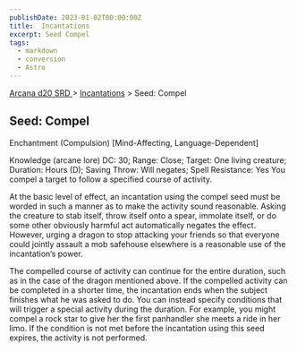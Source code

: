 ```yaml
---
publishDate: 2023-01-02T00:00:00Z
title:  Incantations
excerpt: Seed Compel
tags:
  - markdown
  - conversion
  - Astro
---
```


[ Arcana d20 SRD ](/#arcanaD20) > [ Incantations](arcana-d20-srd-incantations-index) > Seed: Compel

##  Seed: Compel

Enchantment (Compulsion) [Mind-Affecting, Language-Dependent]

Knowledge (arcane lore) DC: 30; Range: Close; Target: One living creature;
Duration: Hours (D); Saving Throw: Will negates; Spell Resistance: Yes You
compel a target to follow a specified course of activity.

At the basic level of effect, an incantation using the compel seed must be
worded in such a manner as to make the activity sound reasonable. Asking the
creature to stab itself, throw itself onto a spear, immolate itself, or do
some other obviously harmful act automatically negates the effect. However,
urging a dragon to stop attacking your friends so that everyone could jointly
assault a mob safehouse elsewhere is a reasonable use of the incantation’s
power.

The compelled course of activity can continue for the entire duration, such as
in the case of the dragon mentioned above. If the compelled activity can be
completed in a shorter time, the incantation ends when the subject finishes
what he was asked to do. You can instead specify conditions that will trigger
a special activity during the duration. For example, you might compel a rock
star to give her the first panhandler she meets a ride in her limo. If the
condition is not met before the incantation using this seed expires, the
activity is not performed.

